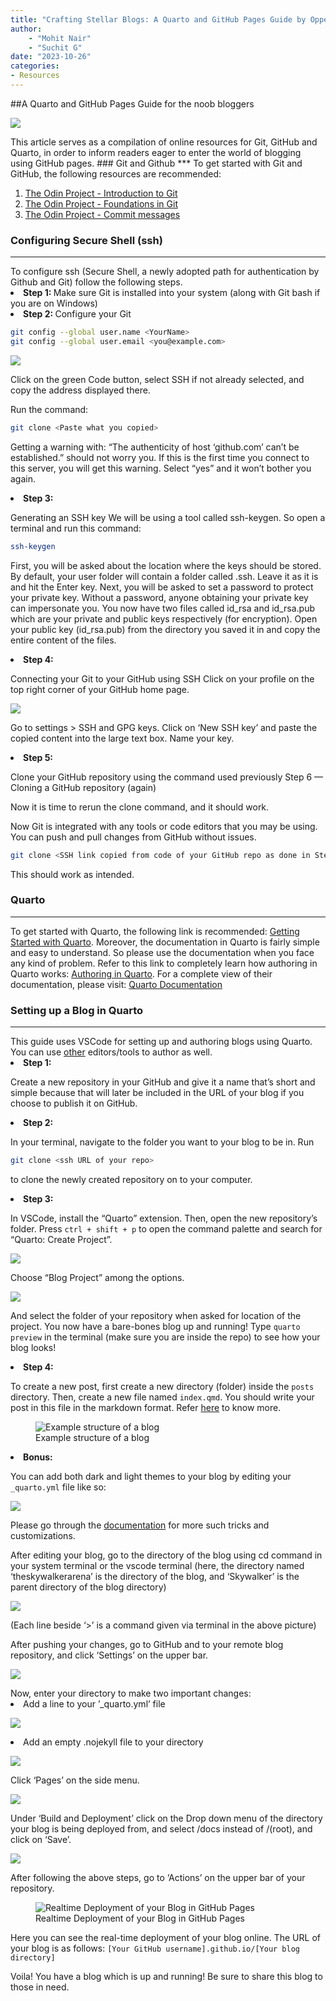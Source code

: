 ```yaml
---
title: "Crafting Stellar Blogs: A Quarto and GitHub Pages Guide by Oppenheimer and Skywalker"
author: 
    - "Mohit Nair"
    - "Suchit G"
date: "2023-10-26"
categories:
- Resources
---
```


##A Quarto and GitHub Pages Guide for the noob bloggers

![](thumbnail.jpg)

This article serves as a compilation of online resources for Git, GitHub and Quarto, in order to inform readers eager to enter the world of blogging using GitHub pages. 
### Git and Github
***
To get started with Git and GitHub, the following resources are recommended:
<ol>
<li><a href = "https://www.theodinproject.com/lessons/foundations-introduction-to-git">The Odin Project - Introduction to Git</a></li>
<li><a href = "https://www.theodinproject.com/lessons/foundations-git-basics">The Odin Project - Foundations in Git</a></li>
<li><a href = "https://www.theodinproject.com/lessons/foundations-commit-messages">The Odin Project - Commit messages</a></li>
</ol>

### Configuring Secure Shell (ssh)
***
To configure ssh (Secure Shell, a newly adopted path for authentication by Github and Git) follow the following steps.
<li><b>Step 1: </b>Make sure Git is installed into your system (along with Git bash if you are on Windows)</li>
<li><b>Step 2: </b>Configure your Git</li>
```bash
git config --global user.name <YourName>
git config --global user.email <you@example.com>
```
![](1.png)

Click on the green Code button, select SSH if not already selected, and copy the address displayed there.

Run the command: 
```bash
git clone <Paste what you copied>
```
Getting a warning with: “The authenticity of host ‘github.com’ can’t be established.” should not worry you. If this is the first time you connect to this server, you will get this warning. Select “yes” and it won’t bother you again.



<li><b>Step 3: </b></li>Generating an SSH key
We will be using a tool called ssh-keygen. So open a terminal and run this command:
```bash
ssh-keygen
```
First, you will be asked about the location where the keys should be stored. By default, your user folder will contain a folder called .ssh. Leave it as it is and hit the Enter key.
Next, you will be asked to set a password to protect your private key. Without a password, anyone obtaining your private key can impersonate you.
You now have two files called id_rsa and id_rsa.pub which are your private and public keys respectively (for encryption).
Open your public key (id_rsa.pub) from the directory you saved it in and copy the entire content of the files.

<li><b>Step 4: </b></li>Connecting your Git to your GitHub using SSH
Click on your profile on the top right corner of your GitHub home page.






![](2.png)








Go to settings > SSH and GPG keys.
Click on 'New SSH key' and paste the copied content into the large text box. Name your key.

<li><b>Step 5: </b></li>Clone your GitHub repository using the command used previously
Step 6 — Cloning a GitHub repository (again)

Now it is time to rerun the clone command, and it should work.

Now Git is integrated with any tools or code editors that you may be using. You can push and pull changes from GitHub without issues.
```bash
git clone <SSH link copied from code of your GitHub repo as done in Step 2>
```
This should work as intended.




### Quarto
***
To get started with Quarto, the following link is recommended: <a href = "https://quarto.org/docs/get-started/">Getting Started with Quarto</a>.
Moreover, the documentation in Quarto is fairly simple and easy to understand. So please use the documentation when you face any kind of problem.
Refer to this link to completely learn how authoring in Quarto works: <a href = "https://quarto.org/docs/get-started/authoring/vscode.html">Authoring in Quarto</a>. For a complete view of their documentation, please visit: <a href = "https://quarto.org/docs/guide/">Quarto Documentation</a>

### Setting up a Blog in Quarto
***
This guide uses VSCode for setting up and authoring blogs using Quarto. You can use [other](https://quarto.org/docs/get-started/) editors/tools to author as well.
<li><b>Step 1: </b></li> Create a new repository in your GitHub and give it a name that's short and simple because that will later be included in the URL of your blog if you choose to publish it on GitHub.

<li><b>Step 2: </b></li> In your terminal, navigate to the folder you want to your blog to be in. Run
```bash
git clone <ssh URL of your repo>
```
to clone the newly created repository on to your computer.

<li><b>Step 3: </b></li> In VSCode, install the "Quarto" extension. Then, open the new repository's folder. Press `ctrl + shift + p` to open the command palette and search for "Quarto: Create Project".

![](3.png)

Choose "Blog Project" among the options.

![](4.png)

And select the folder of your repository when asked for location of the project. You now have a bare-bones blog up and running! Type `quarto preview` in the terminal (make sure you are inside the repo) to see how your blog looks!

<li><b>Step 4: </b></li> To create a new post, first create a new directory (folder) inside the `posts` directory. Then, create a new file named `index.qmd`. You should write your post in this file in the markdown format. Refer [here](https://quarto.org/docs/websites/website-blog.html) to know more.

![Example structure of a blog](6.png)

<li><b>Bonus: </b></li>
You can add both dark and light themes to your blog by editing your `_quarto.yml` file like so:

![](5.png)

Please go through the [documentation](https://quarto.org/docs/guide/) for more such tricks and customizations.

After editing your blog, go to the directory of the blog using cd command in your system terminal or the vscode terminal (here, the directory named 'theskywalkerarena' is the directory of the blog, and 'Skywalker' is the parent directory of the blog directory)

![](7.png)

(Each line beside '>' is a command given via terminal in the above picture)

After pushing your changes, go to GitHub and to your remote blog repository, and click 'Settings' on the upper bar.

![](8.png)

Now, enter your directory to make two important changes:
<li>Add a line to your '_quarto.yml' file</li>

![](13.png)

<li>Add an empty .nojekyll file to your directory</li>

![](14.png)

Click 'Pages' on the side menu.

![](9.png)

Under 'Build and Deployment' click on the Drop down menu of the directory your blog is being deployed from, and select /docs instead of /(root), and click on 'Save'.

![](10.png)

After following the above steps, go to 'Actions' on the upper bar of your repository.

![Realtime Deployment of your Blog in GitHub Pages](11.png)

Here you can see the real-time deployment of your blog online. The URL of your blog is as follows: ```[Your GitHub username].github.io/[Your blog directory]```

Voila! You have a blog which is up and running! Be sure to share this blog to those in need.
